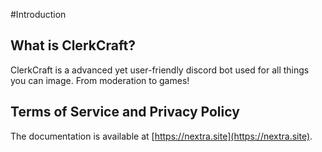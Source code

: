 #Introduction

## What is ClerkCraft?

ClerkCraft is a advanced yet user-friendly discord bot used for all things you can image. From moderation to games!

## Terms of Service and Privacy Policy

The documentation is available at [https://nextra.site](https://nextra.site).
